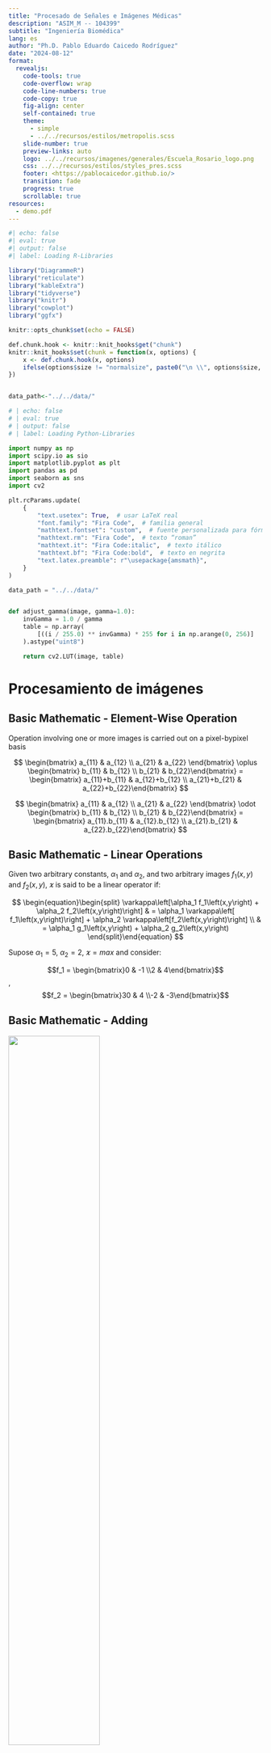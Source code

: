 ```yaml
---
title: "Procesado de Señales e Imágenes Médicas"
description: "ASIM_M -- 104399"
subtitle: "Ingeniería Biomédica"
lang: es
author: "Ph.D. Pablo Eduardo Caicedo Rodríguez"
date: "2024-08-12"
format:
  revealjs: 
    code-tools: true
    code-overflow: wrap
    code-line-numbers: true
    code-copy: true
    fig-align: center
    self-contained: true
    theme: 
      - simple
      - ../../recursos/estilos/metropolis.scss
    slide-number: true
    preview-links: auto
    logo: ../../recursos/imagenes/generales/Escuela_Rosario_logo.png
    css: ../../recursos/estilos/styles_pres.scss
    footer: <https://pablocaicedor.github.io/>
    transition: fade
    progress: true
    scrollable: true
resources:
  - demo.pdf
---
```


```r
#| echo: false
#| eval: true
#| output: false
#| label: Loading R-Libraries

library("DiagrammeR")
library("reticulate")
library("kableExtra")
library("tidyverse")
library("knitr")
library("cowplot")
library("ggfx")

knitr::opts_chunk$set(echo = FALSE)

def.chunk.hook <- knitr::knit_hooks$get("chunk")
knitr::knit_hooks$set(chunk = function(x, options) {
    x <- def.chunk.hook(x, options)
    ifelse(options$size != "normalsize", paste0("\n \\", options$size, "\n\n", x, "\n\n \\normalsize"), x)
})


data_path<-"../../data/"

```

```python
# | echo: false
# | eval: true
# | output: false
# | label: Loading Python-Libraries

import numpy as np
import scipy.io as sio
import matplotlib.pyplot as plt
import pandas as pd
import seaborn as sns
import cv2

plt.rcParams.update(
    {
        "text.usetex": True,  # usar LaTeX real
        "font.family": "Fira Code",  # familia general
        "mathtext.fontset": "custom",  # fuente personalizada para fórmulas
        "mathtext.rm": "Fira Code",  # texto “roman”
        "mathtext.it": "Fira Code:italic",  # texto itálico
        "mathtext.bf": "Fira Code:bold",  # texto en negrita
        "text.latex.preamble": r"\usepackage{amsmath}",
    }
)

data_path = "../../data/"


def adjust_gamma(image, gamma=1.0):
    invGamma = 1.0 / gamma
    table = np.array(
        [((i / 255.0) ** invGamma) * 255 for i in np.arange(0, 256)]
    ).astype("uint8")

    return cv2.LUT(image, table)

```

# Procesamiento de imágenes

## Basic Mathematic - Element-Wise Operation

::: {.callout-tip title="Definition" collapsible="false"}

Operation involving one or more images is carried out on a pixel-bypixel basis

:::

$$ 
\begin{bmatrix}
a_{11} & a_{12} \\
a_{21} & a_{22}  
\end{bmatrix} \oplus \begin{bmatrix} b_{11} & b_{12} \\  b_{21} & b_{22}\end{bmatrix} = \begin{bmatrix} a_{11}+b_{11} & a_{12}+b_{12} \\  a_{21}+b_{21} & a_{22}+b_{22}\end{bmatrix} $$

$$ 
\begin{bmatrix}
a_{11} & a_{12} \\
a_{21} & a_{22}  
\end{bmatrix} \odot \begin{bmatrix} b_{11} & b_{12} \\  b_{21} & b_{22}\end{bmatrix} = \begin{bmatrix} a_{11}.b_{11} & a_{12}.b_{12} \\  a_{21}.b_{21} & a_{22}.b_{22}\end{bmatrix} $$

## Basic Mathematic - Linear Operations{.scrollable}

::: {.callout-tip title="Definition" collapsible="false"}

Given two arbitrary constants, $\alpha_1$ and $\alpha_2$, and two arbitrary images $f_1\left(x,y\right)$ and $f_2\left(x,y\right)$, $\varkappa$ is said to be a linear operator if:

$$ \begin{equation}\begin{split} \varkappa\left[\alpha_1 f_1\left(x,y\right) + \alpha_2 f_2\left(x,y\right)\right] & =  \alpha_1 \varkappa\left[ f_1\left(x,y\right)\right] + \alpha_2 \varkappa\left[f_2\left(x,y\right)\right] \\ & = \alpha_1 g_1\left(x,y\right) + \alpha_2 g_2\left(x,y\right) \end{split}\end{equation} $$

:::

Supose $\alpha_1 = 5$, $\alpha_2 = 2$, $\varkappa = max$ and consider:

$$f_1 = \begin{bmatrix}0 & -1 \\2 & 4\end{bmatrix}$$, $$f_2 = \begin{bmatrix}30 & 4 \\-2 & -3\end{bmatrix}$$

## Basic Mathematic - Adding


 ![](../../recursos/imagenes/Presentaciones/PSIM/female-chest-x-ray.jpg){fig-align="center" height=60%} 

## Basic Mathematic - Adding {.scrollable}


::: {.panel-tabset} 

## Images



```python
#| echo: false
#| eval: true
#| output: true
#| fig-align: "center"
#| layout: [[45,-10, 45], [100]]
#| label: xray-loading

x_ray_chest = cv2.imread("../../recursos/imagenes/Presentaciones/PSIM/female-chest-x-ray.jpg")
plt.imshow(x_ray_chest, cmap="gray")
plt.show()
image_synt1 = 100*np.abs(np.random.normal(0, 1, x_ray_chest.shape))
plt.imshow(image_synt1)
plt.show()
final_image = np.uint8(x_ray_chest+image_synt1)
plt.imshow(final_image)
plt.show()

```

## Code


```python
#| echo: true
#| eval: false
#| output: false
#| fig-align: "center"
#| label: xray-loading-text

x_ray_chest = cv2.imread("../../recursos/imagenes/Presentaciones/PSIM/female-chest-x-ray.jpg")
plt.imshow(x_ray_chest, cmap="gray")
plt.show()
image_synt1 = 100*np.abs(np.random.normal(0, 1, x_ray_chest.shape))
plt.imshow(image_synt1)
plt.show()
final_image = np.uint8(x_ray_chest+image_synt1)
plt.imshow(final_image)
plt.show()

```

:::

## Basic Mathematic - Multiplying {.scrollable}



::: {.panel-tabset} 

## Images



```python
#| echo: false
#| eval: true
#| output: true
#| fig-align: "center"
#| layout: [[45,-10, 45], [100]]
#| label: xray-loading-mult

x_ray_chest = cv2.imread("../../recursos/imagenes/Presentaciones/PSIM/female-chest-x-ray.jpg")
mask = np.uint8(np.zeros(x_ray_chest.shape))
mask[400:700, 250:600, :]=1
plt.imshow(x_ray_chest)
plt.show()
plt.imshow(255*mask)
plt.show()
plt.imshow(np.multiply(x_ray_chest,mask))
plt.show()

```

## Code


```python
#| echo: true
#| eval: false
#| output: false
#| fig-align: "center"
#| label: xray-loading-text-mult

x_ray_chest = cv2.imread("../../recursos/imagenes/Presentaciones/PSIM/female-chest-x-ray.jpg")
mask = np.uint8(np.zeros(x_ray_chest.shape))
mask[400:700, 250:600, :]=1
plt.imshow(x_ray_chest)
plt.show()
plt.imshow(255*mask)
plt.show()
plt.imshow(np.multiply(x_ray_chest,mask))
plt.show()

```

:::

## Basic Mathematic - Pixel intensity {.scrollable}



::: {.panel-tabset} 

## Images



```python
#| echo: false
#| eval: true
#| output: true
#| fig-align: "center"
#| layout-ncol: 3
#| label: xray-loading-pxinten
#| fig-subcap: 
#|  - "Original"
#|  - "Exp=1.1"
#|  - "Exp=1.2"
#|  - "Exp=0.2"
#|  - "Exp=0.30"
#|  - "Exp=0.5"

x_ray_chest_gray = cv2.cvtColor(x_ray_chest, cv2.COLOR_BGR2GRAY)
plt.imshow(x_ray_chest_gray, cmap="gray")
plt.show()
plt.imshow(np.power(x_ray_chest_gray,1.1), cmap="gray")
plt.show()
plt.imshow(np.power(x_ray_chest_gray,1.2), cmap="gray")
plt.show()
plt.imshow(np.power(x_ray_chest_gray,0.2), cmap="gray")
plt.show()
plt.imshow(np.power(x_ray_chest_gray,0.3), cmap="gray")
plt.show()
plt.imshow(np.power(x_ray_chest_gray,0.5), cmap="gray")
plt.show()

```

## Code


```python
#| echo: true
#| eval: false
#| output: false
#| fig-align: "center"
#| label: xray-loading-text-pxinten

x_ray_chest_gray = cv2.cvtColor(x_ray_chest, cv2.COLOR_BGR2GRAY)
plt.imshow(x_ray_chest_gray, cmap="gray")
plt.show()
plt.imshow(np.power(x_ray_chest_gray,1.1), cmap="gray")
plt.show()
plt.imshow(np.power(x_ray_chest_gray,1.2), cmap="gray")
plt.show()
plt.imshow(np.power(x_ray_chest_gray,0.2), cmap="gray")
plt.show()
plt.imshow(np.power(x_ray_chest_gray,0.3), cmap="gray")
plt.show()
plt.imshow(np.power(x_ray_chest_gray,0.5), cmap="gray")
plt.show()

```

:::


## Basic Mathematic - Pixel intensity {.scrollable}

![Taken from: Gonzalez, Rafael C., y Richard E. Woods. Digital Image Processing. New York, NY: Pearson, 2018.](../../recursos/imagenes/Presentaciones/PSIM/intensity_light.png)

## Basic Mathematic - Pixel intensity {.scrollable}

![Taken from: Gonzalez, Rafael C., y Richard E. Woods. Digital Image Processing. New York, NY: Pearson, 2018.](../../recursos/imagenes/Presentaciones/PSIM/intensity_light2.png)

<!-- TODO: FALTAN MAS APLICACIONES DE LA MATEMATICA BASICA -->

## Neighborhood operations

![Taken from: Gonzalez, Rafael C., y Richard E. Woods. Digital Image Processing. New York, NY: Pearson, 2018.](../../recursos/imagenes/Presentaciones/PSIM/convolution.png)

## Neighborhood Operations

:::{.small_font}

  For example, suppose that the specified operation is to compute the average value of the pixels in a rectangular neighborhood of size mn × centered on $\left(x,y\right)$. The coordinates of pixels in this region are the elements of set $S_{xy}$.

:::




::: {.panel-tabset} 

## Images

::: columns

:::{.column width="50%"}

```python
# | echo: false
# | eval: true
# | output: true
# | label: elderly_load_nf1
# | fig-cap: "Elderly woman image"

elderly = cv2.imread("../../recursos/imagenes/Presentaciones/PSIM/elderly.jpg")
plt.imshow(elderly)

```



:::

:::{.column width="50%"}


```python
#| echo: false
#| eval: true
#| output: true
#| label: elderly_load_nf_gray
#| fig-cap: "Gray-scale image"

elderly_gray = cv2.cvtColor(elderly, cv2.COLOR_BGR2GRAY)
plt.imshow(elderly_gray, cmap="gray")

```

:::

:::

## code


```python
#| echo: true
#| eval: false
#| output: false
#| label: elderly_load_nf_b
#| fig-cap: "Elderly woman image"
#| 

elderly = cv2.imread("../../recursos/imagenes/Presentaciones/PSIM/elderly.jpg")
plt.imshow(elderly)
elderly_gray = cv2.cvtColor(elderly, cv2.COLOR_BGR2GRAY)
plt.imshow(elderly_gray, cmap="gray")

```



:::

## Neighborhood operations


::: {.panel-tabset} 

## Original


```python
#| echo: false
#| eval: true
#| output: true
#| label: mean_filter_elderly_gray_a

plt.imshow(elderly_gray, cmap="gray")

N = 10

kernel = np.ones((N,N),np.float32)/(N*N)
dst = cv2.filter2D(elderly_gray,-1,kernel)


```
## Averaging

```python
#| echo: false
#| eval: true
#| output: true
#| label: mean_filter_elderly_gray_b

plt.imshow(dst, cmap="gray")
```

## Code

```python
#| echo: true
#| eval: false
#| output: false
#| label: mean_filter_elderly_gray_c

N = 10
kernel = np.ones((N,N),np.float32)/(N*N)
dst = cv2.filter2D(elderly_gray,-1,kernel)
plt.imshow(dst, cmap="gray")
```
:::



## Neighborhood operations


::: {.panel-tabset} 

## Original


```python
#| echo: false
#| eval: true
#| output: true
#| label: median_filter_elderly_gray_a

plt.imshow(elderly_gray, cmap="gray")

N=11

dst1 = cv2.medianBlur(elderly_gray, N)


```
## Median

```python
#| echo: false
#| eval: true
#| output: true
#| label: median_filter_elderly_gray_b

plt.imshow(dst1, cmap="gray")
```

## Code

```python
#| echo: true
#| eval: false
#| output: false
#| label: median_filter_elderly_gray_c

N=11

dst1 = cv2.medianBlur(elderly_gray, N)
plt.imshow(dst1, cmap="gray")

```
:::

## Neighborhood operations


::: {.panel-tabset} 

## Mean


```python
#| echo: false
#| eval: true
#| output: true
#| label: compare_Blur_filter_A

plt.imshow(dst, cmap="gray")

```
## Median

```python
#| echo: false
#| eval: true
#| output: true
#| label: compare_Blur_filter_B

plt.imshow(dst1, cmap="gray")
```

:::

## Neighborhood operations

![Taken from: Gonzalez, Rafael C., y Richard E. Woods. Digital Image Processing. New York, NY: Pearson, 2018.](../../recursos/imagenes/Presentaciones/PSIM/spatial_trasnformation.png)

## Neighborhood operations

![Taken from: http://datagenetics.com/blog/august32013/index.html](../../recursos/imagenes/Presentaciones/PSIM/spatial_aliasing.png)


## Edge dection{.scrollable}

```python
#| echo: false
#| eval: true
#| output: true
#| label: edge detector
dst = cv2.Canny(elderly_gray, 100, 200)
plt.imshow(dst, cmap="gray")

```

## Edge dection{.scrollable}


![](../../recursos/imagenes/Presentaciones/PSIM/Bordes.png){fig-align="center"} 


## Edge dection{.scrollable}


::: {.panel-tabset} 

## Images Grad Y

```python
#| echo: false
#| eval: true
#| output: true
#| label: sobel detector Y
dst = cv2.Sobel(elderly_gray, cv2.CV_16S, 0, 1,  ksize=3, scale=1, delta=0, borderType= cv2.BORDER_DEFAULT)
dst1 = np.uint8(255*dst/np.max(dst))
plt.imshow(dst, cmap="gray")

```

## Images Grad X

```python
#| echo: false
#| eval: true
#| output: true
#| label: sobel detector X
dst = cv2.Sobel(elderly_gray, cv2.CV_16S, 1, 0,  ksize=3, scale=1, delta=0, borderType= cv2.BORDER_DEFAULT)
dst1 = np.uint8(255*dst/np.max(dst))
plt.imshow(dst, cmap="gray")

```

## Images Grad Trunc Y

```python
#| echo: false
#| eval: true
#| output: true
#| label: sobel detector Y Trunc
dst = cv2.Sobel(elderly_gray, cv2.CV_16S, 0, 1,  ksize=3, scale=1, delta=0, borderType= cv2.BORDER_DEFAULT)
dst1 = np.uint8(255*dst/np.max(dst))
plt.imshow(dst1, cmap="gray")

```

## Images Trunc Grad X

```python
#| echo: false
#| eval: true
#| output: true
#| label: sobel detector X Trunc
dst = cv2.Sobel(elderly_gray, cv2.CV_16S, 1, 0,  ksize=3, scale=1, delta=0, borderType= cv2.BORDER_DEFAULT)
dst1 = np.uint8(255*dst/np.max(dst))
plt.imshow(dst1, cmap="gray")

```

## Code

```python
#| echo: true
#| eval: false
#| output: false
#| label: sobel detector code
dst = cv2.Sobel(elderly_gray, cv2.CV_16S, 1, 0,  ksize=3, scale=1, delta=0, borderType= cv2.BORDER_DEFAULT)
dst1 = np.uint8(255*dst/np.max(dst))
plt.imshow(dst1, cmap="gray")

```


:::

## Histogram


::: {.panel-tabset} 

## Histogram

```python
#| echo: false
#| eval: true
#| output: true
#| label: Histogram

elderly_hist = cv2.calcHist(elderly_gray, [0], None, [256], [0,256])
plt.plot(elderly_hist, color="gray")

```

## Code

```python
#| echo: true
#| eval: false
#| output: false
#| label: Histogram Code

elderly_hist = cv2.calcHist(elderly_gray, [0], None, [256], [0,256])
plt.plot(elderly_hist, color="gray")

```



:::

## Histogram


::: {.panel-tabset} 

## First thing to do

+---+---+---+---+---+---+---+---+---+---+
| 3 | 3 | 2 | 2 | 1 | 1 | 0 | 3 | 0 | 1 |
+---+---+---+---+---+---+---+---+---+---+
| 2 | 2 | 2 | 3 | 2 | 2 | 0 | 2 | 2 | 1 |
+---+---+---+---+---+---+---+---+---+---+
| 0 | 3 | 2 | 0 | 1 | 1 | 3 | 1 | 1 | 1 |
+---+---+---+---+---+---+---+---+---+---+
| 3 | 0 | 2 | 0 | 2 | 3 | 1 | 0 | 2 | 1 |
+---+---+---+---+---+---+---+---+---+---+
| 2 | 2 | 0 | 0 | 3 | 1 | 3 | 1 | 3 | 1 |
+---+---+---+---+---+---+---+---+---+---+
| 3 | 3 | 2 | 0 | 3 | 0 | 3 | 2 | 0 | 3 |
+---+---+---+---+---+---+---+---+---+---+
| 3 | 3 | 1 | 1 | 2 | 3 | 0 | 3 | 1 | 3 |
+---+---+---+---+---+---+---+---+---+---+
| 3 | 1 | 3 | 3 | 2 | 0 | 3 | 0 | 2 | 1 |
+---+---+---+---+---+---+---+---+---+---+
| 2 | 1 | 1 | 3 | 3 | 1 | 3 | 2 | 2 | 1 |
+---+---+---+---+---+---+---+---+---+---+
| 0 | 3 | 2 | 2 | 1 | 1 | 0 | 0 | 0 | 0 |
+---+---+---+---+---+---+---+---+---+---+




## Image


```python
#| echo: false
#| eval: true
#| output: true
#| label: histogram-base
#| layout-ncol: 2

elderly = cv2.imread("../../recursos/imagenes/Presentaciones/PSIM/elderly.jpg")
elderly_gray = cv2.cvtColor(elderly, cv2.COLOR_BGR2GRAY)
plt.imshow(elderly_gray, cmap="gray", vmin=0, vmax=255)
plt.show()


elderly_hist = cv2.calcHist(elderly_gray, [0], None, [256], [0,256])
plt.plot(elderly_hist, color="red")
plt.show()

```

## Code


```python
#| echo: true
#| eval: false
#| output: false
#| label: histogram-base-code

elderly = cv2.imread("../../recursos/imagenes/Presentaciones/PSIM/elderly.jpg")
elderly_gray = cv2.cvtColor(elderly, cv2.COLOR_BGR2GRAY)
plt.imshow(elderly_gray, cmap="gray", vmin=0, vmax=255)
plt.show()


elderly_hist = cv2.calcHist(elderly_gray, [0], None, [256], [0,256])
plt.plot(elderly_hist, color="red")
plt.show()

```

## Recommended Reading

cv2.calcHist(images, channels, mask, histSize, ranges)

[Help Docs Opencv](https://docs.opencv.org/3.4/d6/dc7/group__imgproc__hist.html#ga4b2b5fd75503ff9e6844cc4dcdaed35d)

:::

## Histogram{.scrollable}


::: {.panel-tabset} 

## Images

```python
#| echo: false
#| eval: true
#| output: true
#| label: histogram
#| layout-ncol: 2

elderly = cv2.imread("../../recursos/imagenes/Presentaciones/PSIM/elderly.jpg")
elderly_gray = cv2.cvtColor(elderly, cv2.COLOR_BGR2GRAY)
plt.imshow(elderly_gray, cmap="gray", vmin=0, vmax=255)
plt.show()
elderly_hist = cv2.calcHist(elderly_gray, [0], None, [256], [0,256])
plt.plot(elderly_hist, color="red")
plt.show()
elderly_gray_light = adjust_gamma(image=elderly_gray, gamma=2)
plt.imshow(elderly_gray_light, cmap="gray", vmin=0, vmax=255)
plt.show()
elderly_hist_light = cv2.calcHist(elderly_gray_light, [0], None, [256], [0,256])
plt.plot(elderly_hist_light, color="red")
plt.show()
elderly_gray_dark = adjust_gamma(image=elderly_gray, gamma=0.3)
plt.imshow(elderly_gray_dark, cmap="gray", vmin=0, vmax=255)
plt.show()
elderly_hist_dark = cv2.calcHist(elderly_gray_dark, [0], None, [256], [0,256])
plt.plot(elderly_hist_dark, color="red")
plt.show()
elderly_gray_lowcontrast=np.uint8(0.1*elderly_gray)+172
plt.imshow(elderly_gray_lowcontrast, cmap="gray", vmin=0, vmax=255)
plt.show()
elderly_hist_lowcontrast = cv2.calcHist(elderly_gray_lowcontrast, [0], None, [256], [0,256])
plt.plot(elderly_hist_lowcontrast, color="red")
plt.show()
```

## Code 
```python
#| echo: true
#| eval: false
#| output: false
#| label: histogram-code

def adjust_gamma(image, gamma=1.0):
   invGamma = 1.0 / gamma
   table = np.array([((i / 255.0) ** invGamma) * 255
      for i in np.arange(0, 256)]).astype("uint8")

   return cv2.LUT(image, table)

elderly = cv2.imread("../../recursos/imagenes/Presentaciones/PSIM/elderly.jpg")
elderly_gray = cv2.cvtColor(elderly, cv2.COLOR_BGR2GRAY)
plt.imshow(elderly_gray, cmap="gray", vmin=0, vmax=255)
plt.show()
elderly_hist = cv2.calcHist(elderly_gray, [0], None, [256], [0,256])
plt.plot(elderly_hist, color="red")
plt.show()
elderly_gray_light = adjust_gamma(image=elderly_gray, gamma=2)
plt.imshow(elderly_gray_light, cmap="gray", vmin=0, vmax=255)
plt.show()
elderly_hist_light = cv2.calcHist(elderly_gray_light, [0], None, [256], [0,256])
plt.plot(elderly_hist_light, color="red")
plt.show()
elderly_gray_dark = adjust_gamma(image=elderly_gray, gamma=0.3)
plt.imshow(elderly_gray_dark, cmap="gray", vmin=0, vmax=255)
plt.show()
elderly_hist_dark = cv2.calcHist(elderly_gray_dark, [0], None, [256], [0,256])
plt.plot(elderly_hist_dark, color="red")
plt.show()
elderly_gray_lowcontrast=np.uint8(0.1*elderly_gray)+172
plt.imshow(elderly_gray_lowcontrast, cmap="gray", vmin=0, vmax=255)
plt.show()
elderly_hist_lowcontrast = cv2.calcHist(elderly_gray_lowcontrast, [0], None, [256], [0,256])
plt.plot(elderly_hist_lowcontrast, color="red")
plt.show()
```

:::

## Histogram Equalization

::: {.callout-note title="Algorithm"}

1. Calculate Histogram: Calculate the histogram of the original image, showing the frequency distribution of each intensity level.
2. Calculate Cumulative Distribution Function (CDF): Calculate the cumulative distribution function (CDF) of the histogram. The CDF represents the cumulative sum of frequencies for each intensity level.
3. Equalization: For each pixel in the original image, calculate the new intensity value using the formula:
$$New_value = (CDF(old value) * (L-1))$$
where L is the number of intensity levels (e.g., 256 for an 8-bit image).
4. Assign New Values: Assign the new intensity values calculated in step 3 to the equalized image.

:::


## Histogram Equalization


::: {.panel-tabset} 

## Images

```python
#| echo: false
#| eval: true
#| output: true
#| label: histogram-equalization
#| layout-ncol: 2

plt.imshow(elderly_gray_lowcontrast, cmap="gray", vmin=0, vmax=255)
plt.show()

plt.plot(elderly_hist_lowcontrast, color="red")
plt.show()

elderly_hist_equ = cv2.equalizeHist(elderly_gray_lowcontrast)
plt.imshow(elderly_hist_equ, cmap="gray", vmin=0, vmax=255)
plt.show()

elderly_hist_equ = cv2.calcHist(elderly_hist_equ, [0], None, [256], [0,256])
plt.plot(elderly_hist_equ, color="red")
plt.show()

```

## Code 

```python
#| echo: true
#| eval: false
#| output: false
#| label: histogram-equalization-code

plt.imshow(elderly_gray_lowcontrast, cmap="gray", vmin=0, vmax=255)
plt.show()

plt.plot(elderly_hist_lowcontrast, color="red")
plt.show()

elderly_hist_equ = cv2.equalizeHist(elderly_gray_lowcontrast)
plt.imshow(elderly_hist_equ, cmap="gray", vmin=0, vmax=255)
plt.show()

elderly_hist_equ = cv2.calcHist(elderly_hist_equ, [0], None, [256], [0,256])
plt.plot(elderly_hist_equ, color="red")
plt.show()

```

## Recommended Reading

[Histogram Equalization OPENCV tutorial](https://docs.opencv.org/4.x/d5/daf/tutorial_py_histogram_equalization.html)

:::

## Histogram Matching


:::{.panel-tabset}

## Explain

![Taken from [PyImageSearch](https://pyimagesearch.com/2021/02/08/histogram-matching-with-opencv-scikit-image-and-python/)](../../recursos/imagenes/Presentaciones/PSIM/opencv_histogram_matching_cdf.png)

## Algorithm

**Step 1: Calculate Histogram**s
Compute the histograms of the source image (Hs) and target image (Ht) for intensity values (r).

**Step 2: Calculate CDF**s
Compute the cumulative distribution functions (CDFs) for the source image (CDFs) and target image (CDFt).

**Step 3: Establish Correspondenc**e
Find the corresponding intensity values between the source and target images using the inverse CDF of the target image.

**Step 4: Apply Transformatio**n
Apply the intensity transformation to the source image using the established correspondence.

**Step 5: Verify Similarity**
Calculate the mean absolute difference between the transformed source image and the target image to verify their similarity.

## Result

```python
#| echo: false
#| eval: true
#| output: true
#| label: Histogram Matching

# Cargar la imagen fuente y objetivo
plt.imshow(np.concatenate((elderly_gray, elderly_gray_lowcontrast), axis=1))
plt.show()

# Calcula los histogramas
hist_s = cv2.calcHist([elderly_gray_lowcontrast], [0], None, [256], [0, 256])
hist_t = cv2.calcHist([elderly_gray], [0], None, [256], [0, 256])

# Calcula las CDF
cdf_s = np.cumsum(hist_s)
cdf_t = np.cumsum(hist_t)

# Establece la correspondencia
r_t = np.interp(cdf_s, cdf_t, np.arange(256))

# Aplica la transformación
img_t_match = cv2.LUT(elderly_gray_lowcontrast, r_t)
plt.imshow(img_t_match)
plt.axis("off")
plt.show()

# Verifica la similitud
diff = np.mean(np.abs(img_t_match - elderly_gray))

print(f'Diferencia media absoluta: {diff}')

```

## Code

```python
#| echo: true
#| eval: false
#| output: false
#| label: Histogram Matching Code

# Cargar la imagen fuente y objetivo
img_s = cv2.imread('imagen_fuente.jpg')
img_t = cv2.imread('imagen_objetivo.jpg')

# Calcula los histogramas
hist_s = cv2.calcHist([img_s], [0], None, [256], [0, 256])
hist_t = cv2.calcHist([img_t], [0], None, [256], [0, 256])

# Calcula las CDF
cdf_s = np.cumsum(hist_s)
cdf_t = np.cumsum(hist_t)

# Establece la correspondencia
r_t = np.interp(cdf_s, cdf_t, np.arange(256))

# Aplica la transformación
img_t_match = cv2.LUT(img_s, r_t)

# Verifica la similitud
diff = np.mean(np.abs(img_t_match - img_t))

print(f'Diferencia media absoluta: {diff}')

```

:::

